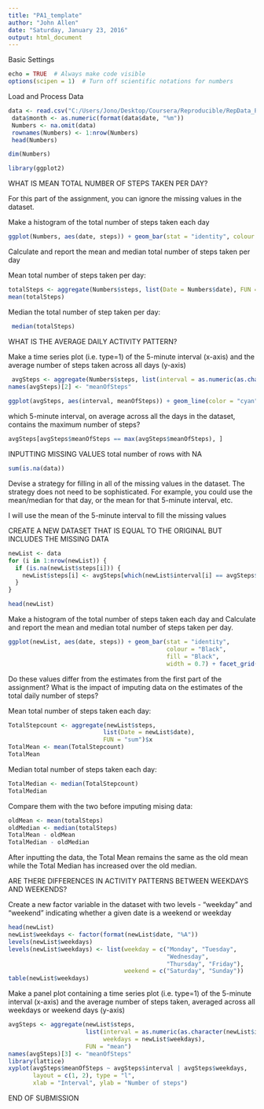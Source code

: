 ```yaml
---
title: "PA1_template"
author: "John Allen"
date: "Saturday, January 23, 2016"
output: html_document
---
```

Basic Settings

```r
echo = TRUE  # Always make code visible
options(scipen = 1)  # Turn off scientific notations for numbers
```

Load and Process Data

```r
data <- read.csv("C:/Users/Jono/Desktop/Coursera/Reproducible/RepData_PeerAssessment1/activity.csv", colClasses = c("integer", "Date", "factor"))
 data$month <- as.numeric(format(data$date, "%m"))
 Numbers <- na.omit(data)
 rownames(Numbers) <- 1:nrow(Numbers)
 head(Numbers)
```

```r
dim(Numbers)
```

```r
library(ggplot2)
```

WHAT IS MEAN TOTAL NUMBER OF STEPS TAKEN PER DAY?

For this part of the assignment, you can ignore the missing values in the dataset.

Make a histogram of the total number of steps taken each day

```r
ggplot(Numbers, aes(date, steps)) + geom_bar(stat = "identity", colour = "green", fill = "green", width = 0.7) + facet_grid(. ~ month, scales = "free") + labs(title = "Histogram of Total Number of Steps Taken Each Day", x = "Date", y = "Total number of steps")
```

Calculate and report the mean and median total number of steps taken per day

Mean total number of steps taken per day:

```r
totalSteps <- aggregate(Numbers$steps, list(Date = Numbers$date), FUN = "sum")$x
mean(totalSteps)
```

Median the total number of step taken per day:
```r
 median(totalSteps)
```

WHAT IS THE AVERAGE DAILY ACTIVITY PATTERN?

Make a time series plot (i.e. type=1) of the 5-minute interval (x-axis) and the average number of steps taken across all days (y-axis)

```r
 avgSteps <- aggregate(Numbers$steps, list(interval = as.numeric(as.character(Numbers$interval))), FUN = "mean")
names(avgSteps)[2] <- "meanOfSteps"
 
ggplot(avgSteps, aes(interval, meanOfSteps)) + geom_line(color = "cyan", size = 0.8) + labs(title = "Time Series Plot of the 5-minute Interval", x = "5-minute intervals", y = "Average Number of Steps Taken")
```

which 5-minute interval, on average across all the days in the dataset, contains the maximum number of steps?

```r
avgSteps[avgSteps$meanOfSteps == max(avgSteps$meanOfSteps), ]
```

INPUTTING MISSING VALUES
total number of rows with NA

```r
sum(is.na(data))
```

Devise a strategy for filling in all of the missing values in the dataset. The strategy does not need to be sophisticated. For example, you could use the mean/median for that day, or the mean for that 5-minute interval, etc.

I will use the mean of the 5-minute interval to fill the missing values

CREATE A NEW DATASET THAT IS EQUAL TO THE ORIGINAL BUT INCLUDES THE MISSING DATA

```r
newList <- data 
for (i in 1:nrow(newList)) {
  if (is.na(newList$steps[i])) {
    newList$steps[i] <- avgSteps[which(newList$interval[i] == avgSteps$interval), ]$meanOfSteps
  }
}

head(newList)
```

Make a histogram of the total number of steps taken each day and Calculate and report the mean and median total number of steps taken per day.

```r
ggplot(newList, aes(date, steps)) + geom_bar(stat = "identity",
                                             colour = "Black",
                                             fill = "Black",
                                             width = 0.7) + facet_grid(. ~ month, scales = "free") + labs(title = "Histogram of Total Number of Steps Taken Each Day (no missing data)", x = "Date", y = "Total number of steps")
```

Do these values differ from the estimates from the first part of the assignment? What is the impact of imputing data on the estimates of the total daily number of steps?

Mean total number of steps taken each day:

```r
TotalStepcount <- aggregate(newList$steps, 
                           list(Date = newList$date), 
                           FUN = "sum")$x
TotalMean <- mean(TotalStepcount)
TotalMean
```

Median total number of steps taken each day:

```r
TotalMedian <- median(TotalStepcount)
TotalMedian
```

Compare them with the two before imputing mising data:

```r
oldMean <- mean(totalSteps)
oldMedian <- median(totalSteps)
TotalMean - oldMean
TotalMedian - oldMedian
```

After inputting the data, the Total Mean remains the same as the old mean while the Total Median has increased over the old median.

ARE THERE DIFFERENCES IN ACTIVITY PATTERNS BETWEEN WEEKDAYS AND WEEKENDS?

Create a new factor variable in the dataset with two levels - "weekday" and "weekend" indicating whether a given date is a weekend or weekday

```r
head(newList)
newList$weekdays <- factor(format(newList$date, "%A"))
levels(newList$weekdays)
levels(newList$weekdays) <- list(weekday = c("Monday", "Tuesday",
                                             "Wednesday", 
                                             "Thursday", "Friday"),
                                 weekend = c("Saturday", "Sunday"))
table(newList$weekdays)
```

Make a panel plot containing a time series plot (i.e. type=1) of the 5-minute interval (x-axis) and the average number of steps taken, averaged across all weekdays or weekend days (y-axis)

```r
avgSteps <- aggregate(newList$steps, 
                      list(interval = as.numeric(as.character(newList$interval)), 
                           weekdays = newList$weekdays),
                      FUN = "mean")
names(avgSteps)[3] <- "meanOfSteps"
library(lattice)
xyplot(avgSteps$meanOfSteps ~ avgSteps$interval | avgSteps$weekdays, 
       layout = c(1, 2), type = "l", 
       xlab = "Interval", ylab = "Number of steps")
```

END OF SUBMISSION



</body>
</html>
